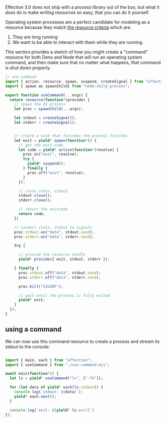 Effection 3.0 does not ship with a process library out of the box, but what it
_does_ do is make writing resources so easy, that you can do it yourself.

Operating system processes are a perfect candidate for modeling as a resource
because they match [the resource criteria](./resources) which are:

1. They are long running
2. We want to be able to interact with them while they are running.

This section provides a sketch of how you might create a "command" resource for both
Deno and Node that will run an operating system command, and then make sure that
no matter what happens, that command is shut down properly.

```js
// use-command
import { action, resource, spawn, suspend, createSignal } from "effection";
import { spawn as spawnChild} from "node:child_process";

export function useCommand(...args) {
  return resource(function*(provide) {
    // spawn the OS process
    let proc = spawnChild(...args);

    let stdout = createSignal();
    let stderr = createSignal();


    // create a task that finishes the process finishes
    let exit = yield* spawn(function*() {
      // get the exit code
      let code = yield* action(function*(resolve) {
        proc.on("exit", resolve);
        try {
          yield* suspend();
        } finally {
          proc.off("exit", resolve);
        }
      });

      // close stdin, stdout
      stdout.close();
      stderr.close();

      // return the exitcode
      return code;
    })

    // connect stdin, stdout to signals
    proc.stdout.on("data", stdout.send);
    proc.stderr.on("data", stderr.send);

    try {

      // provide the resource handle
      yield* provide({ exit, stdout, stderr });

    } finally {
      proc.stdout.off("data", stdout.send);
      proc.stderr.off("data", stderr.send);

      proc.kill("SIGINT");

      // wait until the process is fully exited
      yield* exit;
    }
  });
}
```

## using a command

We can now use this command resource to create a process and stream its stdout
to the console:

```js

import { main, each } from "effection";
import { useCommand } from "./use-command.mjs";

await main(function*() {
  let ls = yield* useCommand("ls", ["-lh"]);

  for (let data of yield* each(ls.stdout)) {
    console.log(`stdout: ${data}`);
    yield* each.next();
  }

  console.log(`exit: ${yield* ls.exit}`)
});
```
